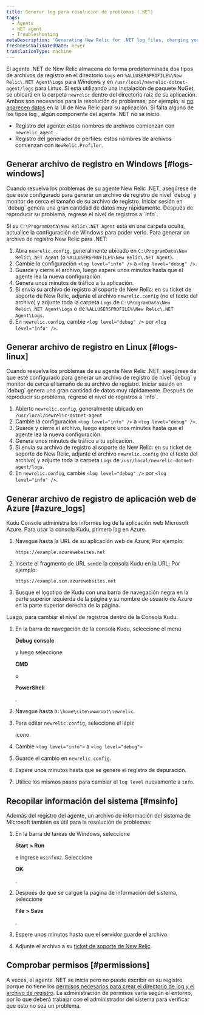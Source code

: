 ```yaml
---
title: Generar log para resolución de problemas (.NET)
tags:
  - Agents
  - NET agent
  - Troubleshooting
metaDescription: 'Generating New Relic for .NET log files, changing your log file settings, and collecting Microsoft System Information files.'
freshnessValidatedDate: never
translationType: machine
---
```


El agente .NET de New Relic almacena de forma predeterminada dos tipos de archivos de registro en el directorio `Logs` en `%ALLUSERSPROFILE%\New Relic\.NET Agent\Logs` para Windows y en `/usr/local/newrelic-dotnet-agent/logs` para Linux. Si está utilizando una instalación de paquete NuGet, se ubicará en la carpeta `newrelic` dentro del directorio raíz de su aplicación. Ambos son necesarios para la resolución de problemas; por ejemplo, si [no aparecen datos](/docs/agents/net-agent/troubleshooting/no-data-appears-net) en la UI de New Relic para su aplicación. Si falta alguno de los tipos log , algún componente del agente .NET no se inició.

* Registro del agente: estos nombres de archivos comienzan con `newrelic_agent_`.
* Registro del generador de perfiles: estos nombres de archivos comienzan con `NewRelic.Profiler`.

## Generar archivo de registro en Windows [#logs-windows]

<Callout variant="important">
  Cuando resuelva los problemas de su agente New Relic .NET, asegúrese de que esté configurado para generar un archivo de registro de nivel `debug` y monitor de cerca el tamaño de su archivo de registro. Iniciar sesión en `debug` genera una gran cantidad de datos muy rápidamente. Después de reproducir su problema, regrese el nivel de registros a `info`.
</Callout>

Si su `C:\ProgramData\New Relic\.NET Agent` está en una carpeta oculta, actualice la configuración de Windows para poder verlo. Para generar un archivo de registro New Relic para .NET:

1. Abra `newrelic.config`, generalmente ubicado en `C:\ProgramData\New Relic\.NET Agent` (o `%ALLUSERSPROFILE%\New Relic\.NET Agent`).
2. Cambie la configuración `<log level="info" />` a `<log level="debug" />`.
3. Guarde y cierre el archivo, luego espere unos minutos hasta que el agente lea la nueva configuración.
4. Genera unos minutos de tráfico a tu aplicación.
5. Si envía su archivo de registro al soporte de New Relic: en su ticket de soporte de New Relic, adjunte el archivo `newrelic.config` (no el texto del archivo) y adjunte toda la carpeta `Logs` de `C:\ProgramData\New Relic\.NET Agent\Logs` o de `%ALLUSERSPROFILE%\New Relic\.NET Agent\Logs`.
6. En `newrelic.config`, cambie `<log level="debug" />` por `<log level="info" />`.

## Generar archivo de registro en Linux [#logs-linux]

<Callout variant="important">
  Cuando resuelva los problemas de su agente New Relic .NET, asegúrese de que esté configurado para generar un archivo de registro de nivel `debug` y monitor de cerca el tamaño de su archivo de registro. Iniciar sesión en `debug` genera una gran cantidad de datos muy rápidamente. Después de reproducir su problema, regrese el nivel de registros a `info`.
</Callout>

1. Abierto `newrelic.config`, generalmente ubicado en `/usr/local/newrelic-dotnet-agent`
2. Cambie la configuración `<log level="info" />` a `<log level="debug" />`.
3. Guarde y cierre el archivo, luego espere unos minutos hasta que el agente lea la nueva configuración.
4. Genera unos minutos de tráfico a tu aplicación.
5. Si envía su archivo de registro al soporte de New Relic: en su ticket de soporte de New Relic, adjunte el archivo `newrelic.config` (no el texto del archivo) y adjunte toda la carpeta `Logs` de `/usr/local/newrelic-dotnet-agent/logs`.
6. En `newrelic.config`, cambie `<log level="debug" />` por `<log level="info" />`.

## Generar archivo de registro de aplicación web de Azure [#azure_logs]

Kudu Console administra los informes log de la aplicación web Microsoft Azure. Para usar la consola Kudu, primero log en Azure.

1. Navegue hasta la URL de su aplicación web de Azure; Por ejemplo:

   ```
   https://example.azurewebsites.net
   ```

2. Inserte el fragmento de URL `scm`de la consola Kudu en la URL; Por ejemplo:

   ```
   https://example.scm.azurewebsites.net
   ```

3. Busque el logotipo de Kudu con una barra de navegación negra en la parte superior izquierda de la página y su nombre de usuario de Azure en la parte superior derecha de la página.

Luego, para cambiar el nivel de registros dentro de la Consola Kudu:

1. En la barra de navegación de la consola Kudu, seleccione el menú

   <DoNotTranslate>**Debug console**</DoNotTranslate>

   y luego seleccione

   <DoNotTranslate>**CMD**</DoNotTranslate>

   o

   <DoNotTranslate>**PowerShell**</DoNotTranslate>

   .

2. Navegue hasta `D:\home\site\wwwroot\newrelic`.

3. Para editar `newrelic.config`, seleccione el lápiz

   <Icon name="fe-edit-2"/>

   icono.

4. Cambie `<log level="info">` a `<log level="debug">`

5. Guarde el cambio en `newrelic.config`.

6. Espere unos minutos hasta que se genere el registro de depuración.

7. Utilice los mismos pasos para cambiar el `log level` nuevamente a `info`.

## Recopilar información del sistema [#msinfo]

Además del registro del agente, un archivo de información del sistema de Microsoft también es útil para la resolución de problemas:

1. En la barra de tareas de Windows, seleccione

   <DoNotTranslate>**Start > Run**</DoNotTranslate>

   e ingrese `msinfo32`. Seleccione

   <DoNotTranslate>**OK**</DoNotTranslate>

   .

2. Después de que se cargue la página de información del sistema, seleccione

   <DoNotTranslate>**File > Save**</DoNotTranslate>

   .

3. Espere unos minutos hasta que el servidor guarde el archivo.

4. Adjunte el archivo a su [ticket de soporte de New Relic](/docs/accounts-partnerships/education/getting-started-new-relic/find-help-or-file-support-ticket).

## Comprobar permisos [#permissions]

A veces, el agente .NET se inicia pero no puede escribir en su registro porque no tiene los [permisos necesarios para crear el directorio de log y el archivo de registro](/docs/agents/net-agent/troubleshooting/no-data-registry-key-permission-issues). La administración de permisos varía según el entorno, por lo que deberá trabajar con el administrador del sistema para verificar que esto no sea un problema.